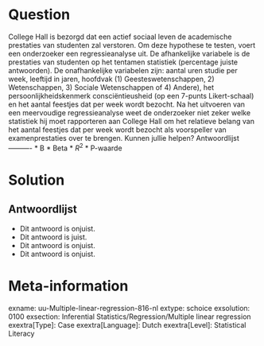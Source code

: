 Question
========
  
College Hall is bezorgd dat een actief sociaal leven de academische prestaties van studenten zal verstoren. Om deze hypothese te testen, voert een onderzoeker een regressieanalyse uit. De afhankelijke variabele is de prestaties van studenten op het tentamen statistiek (percentage juiste antwoorden). De onafhankelijke variabelen zijn: aantal uren studie per week, leeftijd in jaren, hoofdvak (1) Geesteswetenschappen, 2) Wetenschappen, 3) Sociale Wetenschappen of 4) Andere), het persoonlijkheidskenmerk consciëntieusheid (op een 7-punts Likert-schaal) en het aantal feestjes dat per week wordt bezocht. Na het uitvoeren van een meervoudige regressieanalyse weet de onderzoeker niet zeker welke statistiek hij moet rapporteren aan College Hall om het relatieve belang van het aantal feestjes dat per week wordt bezocht als voorspeller van examenprestaties over te brengen. Kunnen jullie helpen? 
Antwoordlijst
----------
* B
* Beta
* $R^2$
* P-waarde 


Solution
========

Antwoordlijst
----------
* Dit antwoord is onjuist.
* Dit antwoord is juist.
* Dit antwoord is onjuist.
* Dit antwoord is onjuist.

Meta-information
================
exname: uu-Multiple-linear-regression-816-nl
extype: schoice
exsolution: 0100
exsection: Inferential Statistics/Regression/Multiple linear regression
exextra[Type]: Case
exextra[Language]: Dutch
exextra[Level]: Statistical Literacy
